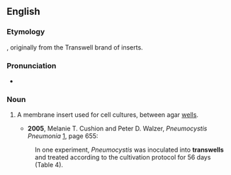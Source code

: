 ==English==
===Etymology===

{{prefix|trans|well}}, originally from the Transwell brand of inserts.

===Pronunciation===

*{{IPA|ˈtrænzwɛl}}

===Noun===
{{en-noun}}

#{{medicine|microbiology}} A membrane insert used for cell cultures, between agar [[well]]s.
#*'''2005''', Melanie T. Cushion and Peter D. Walzer, ''Pneumocystis Pneumonia'' [http://books.google.com/books?id=bi4TsV3pUeoC], page 655:
#:In one experiment, ''Pneumocystis'' was inoculated into '''transwells''' and treated according to the cultivation protocol for 56 days (Table 4).
